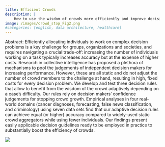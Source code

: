 ```yaml
---
title: Efficient Crowds
description: |
    How to use the wisdom of crowds more efficiently and improve decision making across 7 domains.
image: /images/crowd_stop_Fig2.png
#categories: [english, data architecture, healthcare]
---
```


Abstract: Efficiently allocating individuals to work on complex decision problems is a key challenge for groups, organizations and societies, and requires navigating a crucial trade-off: increasing the number of individuals working on a task typically increases accuracy but at the expense of higher costs. Research in collective intelligence has proposed a plethora of mechanisms to pool the judgements of independent decision makers for increasing performance. However, these are all static and do not adjust the number of crowd members to the challenge at hand, resulting in high, fixed costs for every decision problem. We develop and test three decision rules that allow to benefit from the wisdom of the crowd adaptively depending on a case's difficulty. Our rules rely on decision makers' confidence judgements for stopping crowd growth. Empirical analyses in four real-world domains (cancer diagnoses, forecasting, false news classification, and criminology) using seven data sets find that our adaptive decision rules can achieve equal (or higher) accuracy compared to widely-used static crowd aggregators while using fewer individuals. Our findings present easily applicable decision guidelines ready to be employed in practice to substantially boost the efficiency of crowds.




![](/images/crowd_stop_Fig2.png)
